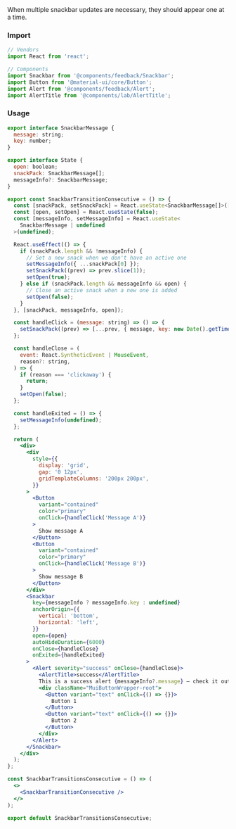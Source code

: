 
<Title>Transition consecutive snackbars</Title>
<Subtitle>
  When multiple snackbar updates are necessary, they should appear one at a
  time.
</Subtitle>

### Import

```jsx
// Vendors
import React from 'react';

// Components
import Snackbar from '@components/feedback/Snackbar';
import Button from '@material-ui/core/Button';
import Alert from '@components/feedback/Alert';
import AlertTitle from '@components/lab/AlertTitle';
```

### Usage

<SnackbarTransitionConsecutive />

```jsx
export interface SnackbarMessage {
  message: string;
  key: number;
}

export interface State {
  open: boolean;
  snackPack: SnackbarMessage[];
  messageInfo?: SnackbarMessage;
}

export const SnackbarTransitionConsecutive = () => {
  const [snackPack, setSnackPack] = React.useState<SnackbarMessage[]>([]);
  const [open, setOpen] = React.useState(false);
  const [messageInfo, setMessageInfo] = React.useState<
    SnackbarMessage | undefined
  >(undefined);

  React.useEffect(() => {
    if (snackPack.length && !messageInfo) {
      // Set a new snack when we don't have an active one
      setMessageInfo({ ...snackPack[0] });
      setSnackPack((prev) => prev.slice(1));
      setOpen(true);
    } else if (snackPack.length && messageInfo && open) {
      // Close an active snack when a new one is added
      setOpen(false);
    }
  }, [snackPack, messageInfo, open]);

  const handleClick = (message: string) => () => {
    setSnackPack((prev) => [...prev, { message, key: new Date().getTime() }]);
  };

  const handleClose = (
    event: React.SyntheticEvent | MouseEvent,
    reason?: string,
  ) => {
    if (reason === 'clickaway') {
      return;
    }
    setOpen(false);
  };

  const handleExited = () => {
    setMessageInfo(undefined);
  };

  return (
    <div>
      <div
        style={{
          display: 'grid',
          gap: '0 12px',
          gridTemplateColumns: '200px 200px',
        }}
      >
        <Button
          variant="contained"
          color="primary"
          onClick={handleClick('Message A')}
        >
          Show message A
        </Button>
        <Button
          variant="contained"
          color="primary"
          onClick={handleClick('Message B')}
        >
          Show message B
        </Button>
      </div>
      <Snackbar
        key={messageInfo ? messageInfo.key : undefined}
        anchorOrigin={{
          vertical: 'bottom',
          horizontal: 'left',
        }}
        open={open}
        autoHideDuration={6000}
        onClose={handleClose}
        onExited={handleExited}
      >
        <Alert severity="success" onClose={handleClose}>
          <AlertTitle>success</AlertTitle>
          This is a success alert {messageInfo?.message} — check it out!
          <div className="MuiButtonWrapper-root">
            <Button variant="text" onClick={() => {}}>
              Button 1
            </Button>
            <Button variant="text" onClick={() => {}}>
              Button 2
            </Button>
          </div>
        </Alert>
      </Snackbar>
    </div>
  );
};

const SnackbarTransitionsConsecutive = () => (
  <>
    <SnackbarTransitionConsecutive />
  </>
);

export default SnackbarTransitionsConsecutive;

```
